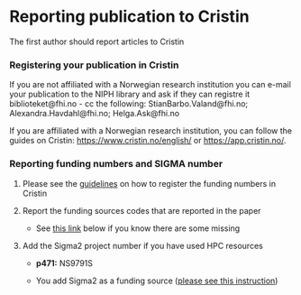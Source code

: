 # Reporting publication to Cristin

The first author should report articles to Cristin

### Registering your publication in Cristin

If you are not affiliated with a Norwegian research institution you can e-mail your publication to the NIPH library and ask if they can registre it biblioteket\@fhi.no - cc the following: StianBarbo.Valand\@fhi.no; Alexandra.Havdahl\@fhi.no; Helga.Ask\@fhi.no

If you are affiliated with a Norwegian research institution, you can follow the guides on Cristin: <https://www.cristin.no/english/> or <https://app.cristin.no/>.

### Reporting funding numbers and SIGMA number

1.  Please see the [guidelines](https://www.cristin.no/english/resources/user-guides-and-documentation/registering-a-project-code-on-a-scientific-publication.pdf) on how to register the funding numbers in Cristin

2.  Report the funding sources codes that are reported in the paper 

    -   See [this link](https://folkehelse.sharepoint.com/:x:/r/sites/2358/Delte%20dokumenter/General/PsychGen%20Center%20admin/PsychGen%20projects%20funding%20overview.xlsx?d=w2dfca8a1a2034c56a89fcab25cd58cd7&csf=1&web=1&e=ERfMsU) below if you know there are some missing 

3.  Add the Sigma2 project number if you have used HPC resources

    -   **p471:** NS9791S

    -   You add Sigma2 as a funding source ([please see this instruction](https://www.sigma2.no/reporting-usage-through-cristin))  
